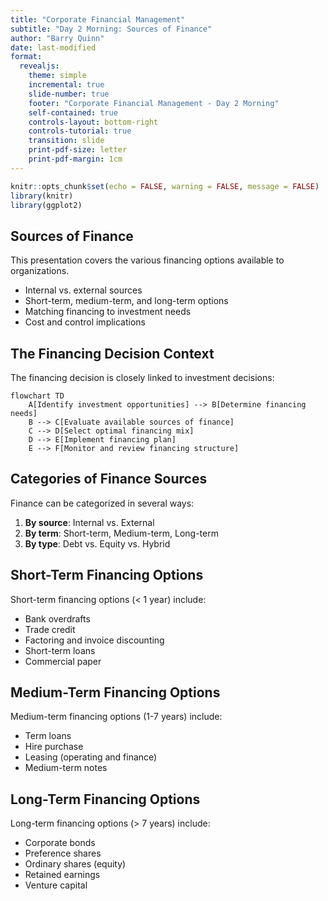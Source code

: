 ```yaml
---
title: "Corporate Financial Management"
subtitle: "Day 2 Morning: Sources of Finance"
author: "Barry Quinn"
date: last-modified
format:
  revealjs:
    theme: simple
    incremental: true
    slide-number: true
    footer: "Corporate Financial Management - Day 2 Morning"
    self-contained: true
    controls-layout: bottom-right
    controls-tutorial: true
    transition: slide
    print-pdf-size: letter
    print-pdf-margin: 1cm
---
```


```r
knitr::opts_chunk$set(echo = FALSE, warning = FALSE, message = FALSE)
library(knitr)
library(ggplot2)
```

## Sources of Finance

This presentation covers the various financing options available to organizations.

- Internal vs. external sources
- Short-term, medium-term, and long-term options
- Matching financing to investment needs
- Cost and control implications

## The Financing Decision Context

The financing decision is closely linked to investment decisions:

```mermaid
flowchart TD
    A[Identify investment opportunities] --> B[Determine financing needs]
    B --> C[Evaluate available sources of finance]
    C --> D[Select optimal financing mix]
    D --> E[Implement financing plan]
    E --> F[Monitor and review financing structure]
```

## Categories of Finance Sources

Finance can be categorized in several ways:

1. **By source**: Internal vs. External
2. **By term**: Short-term, Medium-term, Long-term
3. **By type**: Debt vs. Equity vs. Hybrid

## Short-Term Financing Options

Short-term financing options (< 1 year) include:

- Bank overdrafts
- Trade credit
- Factoring and invoice discounting
- Short-term loans
- Commercial paper

## Medium-Term Financing Options

Medium-term financing options (1-7 years) include:

- Term loans
- Hire purchase
- Leasing (operating and finance)
- Medium-term notes

## Long-Term Financing Options

Long-term financing options (> 7 years) include:

- Corporate bonds
- Preference shares
- Ordinary shares (equity)
- Retained earnings
- Venture capital 

